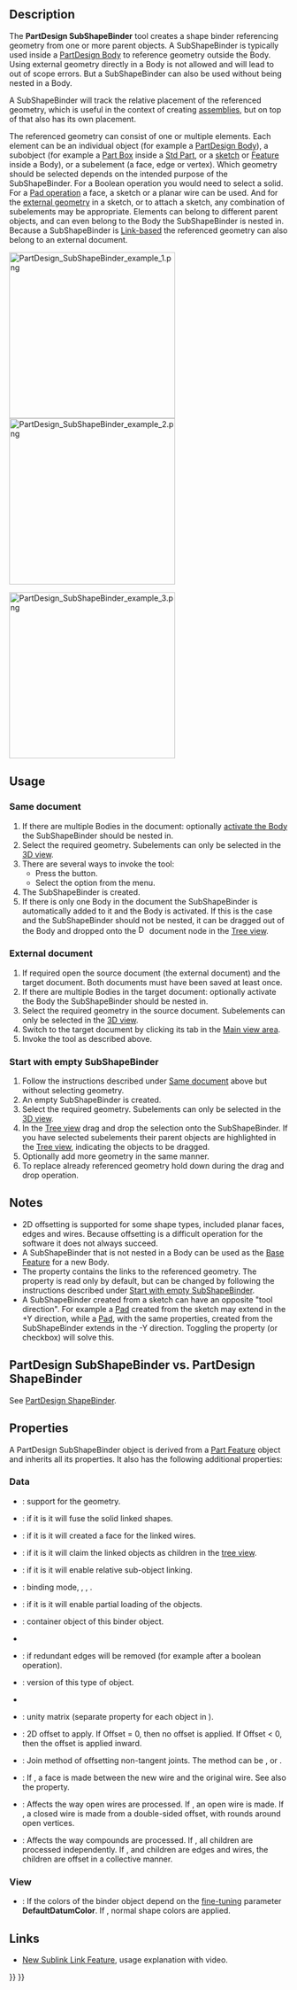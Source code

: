 <languages/>

{{Docnav
|[[PartDesign_ShapeBinder|Create a shape binder]]
|[[PartDesign_Clone|Create a clone]]
|[[PartDesign_Workbench|PartDesign]]
|IconL=PartDesign_ShapeBinder.svg
|IconR=PartDesign_Clone.svg
|IconC=Workbench_PartDesign.svg
}}

{{GuiCommand
|Name=PartDesign SubShapeBinder
|Workbenches=[[PartDesign_Workbench|PartDesign]]
|MenuLocation=Part Design → Create a sub-object(s) shape binder
|Version=0.19
|SeeAlso=[[PartDesign_Clone|PartDesign Clone]]
}}

==Description==

The '''PartDesign SubShapeBinder''' tool creates a shape binder referencing geometry from one or more parent objects. A SubShapeBinder is typically used inside a [[PartDesign_Body|PartDesign Body]] to reference geometry outside the Body. Using external geometry directly in a Body is not allowed and will lead to out of scope errors. But a SubShapeBinder can also be used without being nested in a Body.

A SubShapeBinder will track the relative placement of the referenced geometry, which is useful in the context of creating [[Assembly|assemblies]], but on top of that also has its own placement.

The referenced geometry can consist of one or multiple elements. Each element can be an individual object (for example a [[PartDesign_Body|PartDesign Body]]), a subobject (for example a [[Part_Box|Part Box]] inside a [[Std_Part|Std Part]], or a [[PartDesign_NewSketch|sketch]] or [[PartDesign_Feature|Feature]] inside a Body), or a subelement (a face, edge or vertex). Which geometry should be selected depends on the intended purpose of the SubShapeBinder. For a Boolean operation you would need to select a solid. For a [[PartDesign_Pad|Pad operation]] a face, a sketch or a planar wire can be used. And for the [[Sketcher_External|external geometry]] in a sketch, or to attach a sketch, any combination of subelements may be appropriate. Elements can belong to different parent objects, and can even belong to the Body the SubShapeBinder is nested in. Because a SubShapeBinder is [[Std LinkMake|Link-based]] the referenced geometry can also belong to an external document.

[[File:PartDesign_SubShapeBinder_example_1.png|x300px]] [[File:PartDesign_SubShapeBinder_example_2.png|x300px]]
{{Caption|On the left two solids created in two separate [[PartDesign_Body|Bodies]].<br>
On the right two SubShapeBinders referencing geometry from the first Body, nested in the second Body, and moved to a different position.}}

[[File:PartDesign_SubShapeBinder_example_3.png|x300px]]
{{Caption|The two SubShapeBinders are used to create a [[PartDesign_Boolean|Boolean cut]] and a [[PartDesign_Pad|Pad]] in the second Body.}}

==Usage==

=== Same document ===

# If there are multiple Bodies in the document: optionally [[PartDesign_Body#Active_status|activate the Body]] the SubShapeBinder should be nested in.
# Select the required geometry. Subelements can only be selected in the [[3D_view|3D view]].
# There are several ways to invoke the tool:
#* Press the {{Button|[[Image:PartDesign_SubShapeBinder.svg|16px]] [[PartDesign_SubShapeBinder|PartDesign SubShapeBinder]]}} button.
#* Select the {{MenuCommand|Part Design → [[Image:PartDesign_SubShapeBinder.svg|16px]] Create a sub-object(s) shape binder}} option from the menu.
# The SubShapeBinder is created.
# If there is only one Body in the document the SubShapeBinder is automatically added to it and the Body is activated. If this is the case and the SubShapeBinder should not be nested, it can be dragged out of the Body and dropped onto the [[Image:Document.svg|16px]] document node in the [[Tree_view|Tree view]].

=== External document ===

# If required open the source document (the external document) and the target document. Both documents must have been saved at least once.
# If there are multiple Bodies in the target document: optionally activate the Body the SubShapeBinder should be nested in.
# Select the required geometry in the source document. Subelements can only be selected in the [[3D_view|3D view]].
# Switch to the target document by clicking its tab in the [[Main_view_area|Main view area]].
# Invoke the tool as described above.

=== Start with empty SubShapeBinder ===

# Follow the instructions described under [[#Same_document|Same document]] above but without selecting geometry.
# An empty SubShapeBinder is created.
# Select the required geometry. Subelements can only be selected in the [[3D_view|3D view]].
# In the [[Tree_view|Tree view]] drag and drop the selection onto the SubShapeBinder. If you have selected subelements their parent objects are highlighted in the [[Tree_view|Tree view]], indicating the objects to be dragged.
# Optionally add more geometry in the same manner.
# To replace already referenced geometry hold down {{KEY|Ctrl}} during the drag and drop operation.

== Notes ==

* 2D offsetting is supported for some shape types, included planar faces, edges and wires. Because offsetting is a difficult operation for the software it does not always succeed.
* A SubShapeBinder that is not nested in a Body can be used as the [[PartDesign_Body#Base_Feature|Base Feature]] for a new Body.
* The {{PropertyData|Support}} property contains the links to the referenced geometry. The property is read only by default, but can be changed by following the instructions described under [[#Start_with_empty_SubShapeBinder|Start with empty SubShapeBinder]].
* A SubShapeBinder created from a sketch can have an opposite "tool direction". For example a [[PartDesign_Pad|Pad]] created from the sketch may extend in the +Y direction, while a [[PartDesign_Pad|Pad]], with the same properties, created from the SubShapeBinder extends in the -Y direction. Toggling the {{PropertyData|Reversed}} property (or checkbox) will solve this.

== PartDesign SubShapeBinder vs. PartDesign ShapeBinder ==

See [[PartDesign_ShapeBinder#PartDesign_SubShapeBinder_vs._PartDesign_ShapeBinder|PartDesign ShapeBinder]].

== Properties ==

A PartDesign SubShapeBinder object is derived from a [[Part_Feature|Part Feature]] object and inherits all its properties. It also has the following additional properties:

=== Data ===

{{TitleProperty|Base}}

* {{PropertyData|Support|XLinkSubList}}: support for the geometry.
* {{PropertyData|Fuse|Bool}}: if it is {{TRUE}} it will fuse the solid linked shapes.
* {{PropertyData|Make Face|Bool}}: if it is {{TRUE}} it will created a face for the linked wires.
* {{PropertyData|Claim Children|PropertyBool}}: if it is {{TRUE}} it will claim the linked objects as children in the [[Tree_view|tree view]].
* {{PropertyData|Relative|Bool}}: if it is {{TRUE}} it will enable relative sub-object linking.
* {{PropertyData|Bind Mode|Enumeration}}: binding mode, {{value|Synchronized}}, {{Value|Frozen}}, {{Value|Detached}}.
* {{PropertyData|Partial Load|Bool}}: if it is {{TRUE}} it will enable partial loading of the objects.
* {{PropertyData|Context|XLink|hidden}}: container object of this binder object.
* {{PropertyData|Bind Copy On Change|Enumeration}}
* {{PropertyData|Refine|Bool}}: if {{TRUE}} redundant edges will be removed (for example after a boolean operation).
* {{PropertyData|_ Version|Integer|hidden}}: version of this type of object.
* {{PropertyData|_ Copied Link|XLinkSub|hidden}}

{{TitleProperty|Cache}}

* {{PropertyData|Cache_*|Matrix|hidden}}: unity matrix (separate property for each object in {{PropertyData|Support}}).

{{TitleProperty|Offsetting}}

* {{PropertyData|Offset}}: 2D offset to apply. If Offset = 0, then no offset is applied. If Offset < 0, then the offset is applied inward.
* {{PropertyData|Offset Join Type}}: Join method of offsetting non-tangent joints. The method can be {{Value|Arcs}}, {{Value|Tangent}} or {{Value|Intersection}}.
* {{PropertyData|Offset Fill|Bool}}: If {{TRUE}}, a face is made between the new wire and the original wire. See also the {{PropertyData|Make Face}} property.
* {{PropertyData|Offset Open Result|Bool}}: Affects the way open wires are processed. If {{FALSE}}, an open wire is made. If {{TRUE}}, a closed wire is made from a double-sided offset, with rounds around open vertices.
* {{PropertyData|Offset Intersection|Bool}}: Affects the way compounds are processed. If {{FALSE}}, all children are processed independently. If {{TRUE}}, and children are edges and wires, the children are offset in a collective manner.

=== View ===

{{TitleProperty|Base}}

* {{PropertyView|Use Binder Style|Bool}}: If {{TRUE}} the colors of the binder object depend on the [[Fine-tuning#PartDesign_Workbench|fine-tuning]] parameter '''DefaultDatumColor'''. If {{FALSE}}, normal shape colors are applied.

== Links ==

* [https://forum.freecadweb.org/viewtopic.php?t=41450 New Sublink Link Feature], usage explanation with video.


{{Docnav
|[[PartDesign_ShapeBinder|Create a shape binder]]
|[[PartDesign_Clone|Create a clone]]
|[[PartDesign_Workbench|PartDesign]]
|IconL=PartDesign_ShapeBinder.svg
|IconR=PartDesign_Clone.svg
|IconC=Workbench_PartDesign.svg
}}

{{PartDesign_Tools_navi{{#translation:}}}}
{{Userdocnavi{{#translation:}}}}